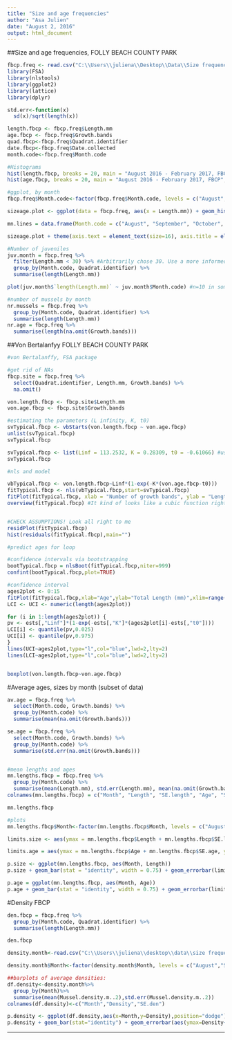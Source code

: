 ```yaml
---
title: "Size and age frequencies"
author: "Asa Julien"
date: "August 2, 2016"
output: html_document
---
```


##Size and age frequencies, FOLLY BEACH COUNTY PARK
```r
fbcp.freq <- read.csv("C:\\Users\\juliena\\Desktop\\Data\\Size frequency\\CSV files\\sizeagefreq_fbcp.csv")
library(FSA)
library(nlstools)
library(ggplot2)
library(lattice)
library(dplyr)

std.err<-function(x)
  sd(x)/sqrt(length(x))

length.fbcp <- fbcp.freq$Length.mm
age.fbcp <- fbcp.freq$Growth.bands
quad.fbcp<-fbcp.freq$Quadrat.identifier
date.fbcp<-fbcp.freq$Date.collected
month.code<-fbcp.freq$Month.code

#Histograms
hist(length.fbcp, breaks = 20, main = "August 2016 - February 2017, FBCP", xlab = "Length (mm)", ylab = "Frequency", col = "gray")
hist(age.fbcp, breaks = 20, main = "August 2016 - February 2017, FBCP", xlab = "Length (mm)", ylab = "Frequency", col = "gray")

#ggplot, by month
fbcp.freq$Month.code<-factor(fbcp.freq$Month.code, levels = c("August","September","October","November","December", "January", "February", "March", "April")) #reordering the months

sizeage.plot <- ggplot(data = fbcp.freq, aes(x = Length.mm)) + geom_histogram(binwidth = 5) + facet_grid(~Month.code) + theme_bw() + labs(x = "Length (mm)", y="Frequency")

mn.lines = data.frame(Month.code = c("August", "September", "October", "November", "December", "January", "February", "March", "April"), mn.size = c(81.03, 83.34, 86.32, 87.51, 75.92, 80.25, 85.18, 82.8, 86.39)) #visualizing the averages

sizeage.plot + theme(axis.text = element_text(size=16), axis.title = element_text(size = 20,face = "bold"), strip.text = element_text(size = 18, face = "bold")) + geom_vline(aes(xintercept = mn.size), mn.lines) #BEAUTIFUL and you can change binwidths!!! Remember that Aug had 5 samples, vs. 10 in Sep and Oct

#Number of juveniles
juv.month = fbcp.freq %>%
  filter(Length.mm < 30) %>% #Arbitrarily chose 30. Use a more informed size
  group_by(Month.code, Quadrat.identifier) %>%
  summarise(length(Length.mm))

plot(juv.month$`length(Length.mm)` ~ juv.month$Month.code) #n=10 in some cases, 5 in others

#number of mussels by month
nr.mussels = fbcp.freq %>%
  group_by(Month.code, Quadrat.identifier) %>%
  summarise(length(Length.mm))
nr.age = fbcp.freq %>%
  summarise(length(na.omit(Growth.bands)))

```


##Von Bertalanfyy FOLLY BEACH COUNTY PARK
```r
#von Bertalanffy, FSA package

#get rid of NAs
fbcp.site = fbcp.freq %>%
  select(Quadrat.identifier, Length.mm, Growth.bands) %>%
  na.omit() 

von.length.fbcp <- fbcp.site$Length.mm
von.age.fbcp <- fbcp.site$Growth.bands

#estimating the parameters (L infinity, K, t0)
svTypical.fbcp <- vbStarts(von.length.fbcp ~ von.age.fbcp)
unlist(svTypical.fbcp) 
svTypical.fbcp

svTypical.fbcp <- list(Linf = 113.2532, K = 0.28309, t0 = -0.61066) #using same Linf variable - CAREFUL
svTypical.fbcp

#nls and model

vbTypical.fbcp <- von.length.fbcp~Linf*(1-exp(-K*(von.age.fbcp-t0)))
fitTypical.fbcp <- nls(vbTypical.fbcp,start=svTypical.fbcp)
fitPlot(fitTypical.fbcp, xlab = "Number of growth bands", ylab = "Length (mm)", main = "", cex.axis = 1.2, cex.lab = 1.4, font.lab = 2)
overview(fitTypical.fbcp) #It kind of looks like a cubic function right now...


#CHECK ASSUMPTIONS! Look all right to me
residPlot(fitTypical.fbcp)
hist(residuals(fitTypical.fbcp),main="")

#predict ages for loop

#confidence intervals via bootstrapping
bootTypical.fbcp = nlsBoot(fitTypical.fbcp,niter=999)
confint(bootTypical.fbcp,plot=TRUE)

#confidence interval
ages2plot <- 0:15
fitPlot(fitTypical.fbcp,xlab="Age",ylab="Total Length (mm)",xlim=range(ages2plot),main="")
LCI <- UCI <- numeric(length(ages2plot))

for (i in 1:length(ages2plot)) {
pv <- ests[,"Linf"]*(1-exp(-ests[,"K"]*(ages2plot[i]-ests[,"t0"])))
LCI[i] <- quantile(pv,0.025)
UCI[i] <- quantile(pv,0.975)
}
lines(UCI~ages2plot,type="l",col="blue",lwd=2,lty=2)
lines(LCI~ages2plot,type="l",col="blue",lwd=2,lty=2)


boxplot(von.length.fbcp~von.age.fbcp)
```


#Average ages, sizes by month (subset of data)
```r


av.age = fbcp.freq %>%
  select(Month.code, Growth.bands) %>%
  group_by(Month.code) %>%
  summarise(mean(na.omit(Growth.bands)))

se.age = fbcp.freq %>%
  select(Month.code, Growth.bands) %>%
  group_by(Month.code) %>%
  summarise(std.err(na.omit(Growth.bands)))


#mean lengths and ages
mn.lengths.fbcp = fbcp.freq %>%
  group_by(Month.code) %>%
  summarise(mean(Length.mm), std.err(Length.mm), mean(na.omit(Growth.bands)), std.err(na.omit(Growth.bands)))
colnames(mn.lengths.fbcp) = c("Month", "Length", "SE.length", "Age", "SE.age")

mn.lengths.fbcp

#plots
mn.lengths.fbcp$Month<-factor(mn.lengths.fbcp$Month, levels = c("August","September","October","November","December", "January", "February", "March", "April")) #Ordering the months

limits.size <- aes(ymax = mn.lengths.fbcp$Length + mn.lengths.fbcp$SE.length, ymin = mn.lengths.fbcp$Length - mn.lengths.fbcp$SE.length)

limits.age = aes(ymax = mn.lengths.fbcp$Age + mn.lengths.fbcp$SE.age, ymin = mn.lengths.fbcp$Age - mn.lengths.fbcp$SE.age)

p.size <- ggplot(mn.lengths.fbcp, aes(Month, Length))
p.size + geom_bar(stat = "identity", width = 0.75) + geom_errorbar(limits.size, width=0.25) + labs(x="Month",y="Length (mm)")

p.age = ggplot(mn.lengths.fbcp, aes(Month, Age))
p.age + geom_bar(stat = "identity", width = 0.75) + geom_errorbar(limits.age, width=0.25) + labs(x="Month",y="Growth bands")
```


#Density FBCP
```r
den.fbcp = fbcp.freq %>%
  group_by(Month.code, Quadrat.identifier) %>%
  summarise(length(Length.mm))

den.fbcp

density.month<-read.csv("C:\\Users\\juliena\\desktop\\data\\size frequency\\csv files\\density_month_fbcp.csv")

density.month$Month<-factor(density.month$Month, levels = c("August","September","October","November","December", "January", "February", "March", "April")) #Ordering the months

##barplots of average densities:
df.density<-density.month%>%
  group_by(Month)%>%
  summarise(mean(Mussel.density.m..2),std.err(Mussel.density.m..2))
colnames(df.density)<-c("Month","Density","SE.den")

p.density <- ggplot(df.density,aes(x=Month,y=Density),position="dodge")
p.density + geom_bar(stat="identity") + geom_errorbar(aes(ymax=Density+SE.den,ymin=Density-SE.den), width=0.25) + labs(x=expression(Month),y=expression(Density~(individuals~m^{-2}))) + theme(axis.title = element_text(size = 20,face = "bold"), strip.text = element_text(size=18,face = "bold"), axis.text.x = element_text(size=13,face = "bold"), axis.text.y = element_text(size = 13, face = "bold"))

```


----------------------------------------------------------------------------------------------------------------------------------------------------------------------------
